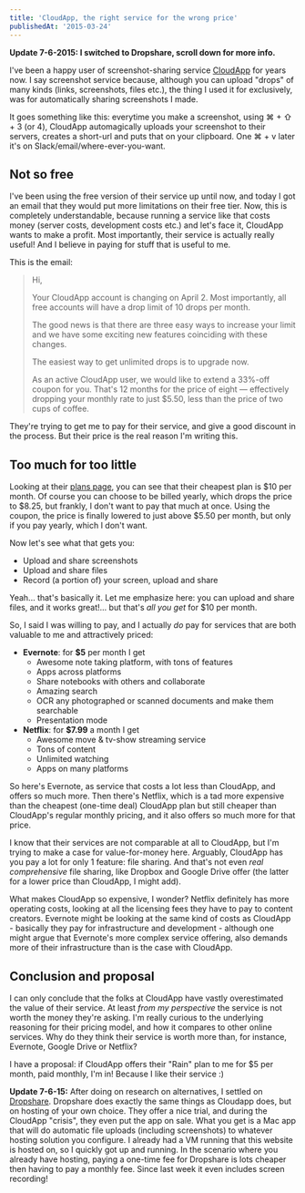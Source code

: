 ```yaml
---
title: 'CloudApp, the right service for the wrong price'
publishedAt: '2015-03-24'
---
```


**Update 7-6-2015: I switched to Dropshare, scroll down for more info.**

I've been a happy user of screenshot-sharing service [CloudApp](https://www.getcloudapp.com/) for years now. I say screenshot service because, although you can upload "drops" of many kinds (links, screenshots, files etc.), the thing I used it for exclusively, was for automatically sharing screenshots I made.

It goes something like this: everytime you make a screenshot, using ⌘ + ⇧ + 3 (or 4), CloudApp automagically uploads your screenshot to their servers, creates a short-url and puts that on your clipboard. One ⌘ + v later it's on Slack/email/where-ever-you-want.

## Not so free

I've been using the free version of their service up until now, and today I got an email that they would put more limitations on their free tier. Now, this is completely understandable, because running a service like that costs money (server costs, development costs etc.) and let's face it, CloudApp wants to make a profit. Most importantly, their service is actually really useful! And I believe in paying for stuff that is useful to me.

This is the email:
> Hi,
>
> Your CloudApp account is changing on April 2. Most importantly, all free accounts will have a drop limit of 10 drops per month.
>
> The good news is that there are three easy ways to increase your limit and we have some exciting new features coinciding with these changes.
>
> The easiest way to get unlimited drops is to upgrade now.
>
> As an active CloudApp user, we would like to extend a 33%-off coupon for you. That's 12 months for the price of eight — effectively dropping your monthly rate to just $5.50, less than the price of two cups of coffee.

They're trying to get me to pay for their service, and give a good discount in the process. But their price is the real reason I'm writing this.

## Too much for too little

Looking at their [plans page](http://getcloudapp.com/plans/), you can see that their cheapest plan is $10 per month. Of course you can choose to be billed yearly, which drops the price to $8.25, but frankly, I don't want to pay that much at once. Using the coupon, the price is finally lowered to just above $5.50 per month, but only if you pay yearly, which I don't want.

Now let's see what that gets you:

- Upload and share screenshots
- Upload and share files
- Record (a portion of) your screen, upload and share

Yeah... that's basically it. Let me emphasize here: you can upload and share files, and it works great!... but that's _all you get_ for $10 per month.

So, I said I was willing to pay, and I actually _do_ pay for services that are both valuable to me and attractively priced:

- **Evernote**: for **$5** per month I get
	- Awesome note taking platform, with tons of features
	- Apps across platforms
	- Share notebooks with others and collaborate
	- Amazing search
	- OCR any photographed or scanned documents and make them searchable
	- Presentation mode
- **Netflix**: for **$7.99** a month I get
	- Awesome move & tv-show streaming service
	- Tons of content
	- Unlimited watching
	- Apps on many platforms

So here's Evernote, as service that costs a lot less than CloudApp, and offers so much more. Then there's Netflix, which is a tad more expensive than the cheapest (one-time deal) CloudApp plan but still cheaper than CloudApp's regular monthly pricing, and it also offers so much more for that price.

I know that their services are not comparable at all to CloudApp, but I'm trying to make a case for value-for-money here. Arguably, CloudApp has you pay a lot for only 1 feature: file sharing. And that's not even _real comprehensive_ file sharing, like Dropbox and Google Drive offer (the latter for a lower price than CloudApp, I might add).

What makes CloudApp so expensive, I wonder? Netflix definitely has more operating costs, looking at all the licensing fees they have to pay to content creators. Evernote might be looking at the same kind of costs as CloudApp - basically they pay for infrastructure and development - although one might argue that Evernote's more complex service offering, also demands more of their infrastructure than is the case with CloudApp.

## Conclusion and proposal

I can only conclude that the folks at CloudApp have vastly overestimated the value of their service. At least _from my perspective_ the service is not worth the money they're asking. I'm really curious to the underlying reasoning for their pricing model, and how it compares to other online services. Why do they think their service is worth more than, for instance, Evernote, Google Drive or Netflix?

I have a proposal: if CloudApp offers their "Rain" plan to me for $5 per month, paid monthly, I'm in! Because I like their service :)

**Update 7-6-15:** After doing on research on alternatives, I settled on [Dropshare](https://getdropsha.re/). Dropshare does exactly the same things as Cloudapp does, but on hosting of your own choice. They offer a nice trial, and during the CloudApp "crisis", they even put the app on sale. What you get is a Mac app that will do automatic file uploads (including screenshots) to whatever hosting solution you configure. I already had a VM running that this website is hosted on, so I quickly got up and running. In the scenario where you already have hosting, paying a one-time fee for Dropshare is lots cheaper then having to pay a monthly fee. Since last week it even includes screen recording!

